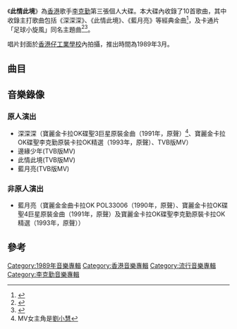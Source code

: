 {{Album infobox | <!-- See Wikipedia:WikiProject_Albums -->
|Name        = 此情此境
|Type        = 專輯
|Artist      = [[李克勤|李克勤]]
|Cover       = 
|Background  = 
|Released    = 1989年3月7日
|Recorded    = 1988年12月
|Genre       = 粵語流行、中文流行
|Length      = 
|Label       = [[寶麗金唱片|寶麗金唱片]]
|Number      =
|Producer    = [[黃祖輝|黃祖輝]]
|Reviews     = 
|Last album  = [[夏日之神話|夏日之神話]]<br />（1988年7月20日）
|This album  = '''此情此境'''<br />（1989年3月7日）
|Next album  = [[李克勤旋風Remix|李克勤旋風Remix]]<br />（1989年5日）
}}
《'''此情此境'''》為[[香港|香港]]歌手[[李克勤|李克勤]]第三張個人大碟。本大碟內收錄了10首歌曲，其中收錄主打歌曲包括《深深深》、《此情此境》、《藍月亮》等經典金曲<ref>{{Cite book|title=流行音乐手册|last=陶辛主编|first=|publisher=上海：上海音乐出版社|year=1998.11|isbn=7-80553-694-5|location=|pages=651-652}}</ref>，及卡通片「足球小旋風」同名主題曲<ref>{{Cite book|title=流行音乐教育系列丛书 中国流行音乐简史|last=尤静波著|first=|publisher=上海：[[上海音乐出版社|上海音乐出版社]]|year=2015.09|isbn=978-7-5523-0844-0|location=|pages=206}}</ref><ref>{{Cite book|title=中国流行音乐通论|last=尤静波编著|first=|publisher=北京：[[大众文艺出版社|大众文艺出版社]]|year=2008.12|isbn=978-7-80240-032-0|location=|pages=116}}</ref>。

唱片封面於[[香港仔工業學校|香港仔工業學校]]內拍攝，推出時間為1989年3月。

==曲目==
{{Tracklist
| collapsed = 
| headline = 
| font_size = 
| total_length = 

| all_writing = 
| all_music = 
| all_lyrics = 
| all_arranger = 
| all_producer = 
| all_except = 

| extra_column =

| title1 = '''深深深'''
| note1 = 
| longnote1 = 國語版本為[[高明駿|高明駿]]的《話說從頭》
| music1 = [[林慕德|林慕德]]
| lyrics1 = 克勤
| arranger1 = 林慕德
| producer1 = 
| extra1 = 
| length1 = 

| title2 = 邊緣少年
| note2 = 
| longnote2 = 改編自A-JARI的《I・NO・{{lang|ja|リザベーション}}》
| music2 = [[中崎英也|中崎英也]]
| lyrics2 = [[潘偉源|潘偉源]]
| arranger2 = [[杜自持|杜自持]]
| producer2 = 
| extra2 = 
| length2 = 

| title3 = 聽說你失戀
| note3 = 
| longnote3 = 改編自德永英明的《{{lang|ja|心の中はバラード}}》
| music3 = [[德永英明|德永英明]]
| lyrics3 = [[潘源良|潘源良]]
| arranger3 = [[盧東尼|盧東尼]]
| producer3 = 
| extra3 = 
| length3 = 

| title4 = 足球小旋風
| note4 = 
| longnote4 = 
| music4 = 盧東尼
| lyrics4 = [[簡寧|簡寧]]
| arranger4 = 盧東尼
| producer4 = 
| extra4 = 
| length4 = 

| title5 = '''此情此境'''
| note5 = 
| longnote5 = 改編自因幡晃的《Shining in The Rain》
| music5 = [[因幡晃|因幡晃]]
| lyrics5 = [[向雪懷|向雪懷]]
| arranger5 = 盧東尼
| producer5 = 
| extra5 = 
| length5 = 

| title6 = 天作之合
| note6 = 
| longnote6 = 改編自Elton John的《I Don't Wanna Go On With You Like That》
| music6 = [[Elton_John|Elton John]]
| lyrics6 = [[林夕|林夕]]
| arranger6 = 杜自持
| producer6 = 
| extra6 = 
| length6 = 

| title7 = '''藍月亮'''
| note7 = 
| longnote7 = 改編自[[安全地帶|安全地帶]]的《{{lang|ja|月に濡れたふたり}}》
| music7 = [[玉置浩二|玉置浩二]]
| lyrics7 = 向雪懷
| arranger7 = 杜自持
| producer7 = 
| extra7 = 
| length7 = 

| title8 = 浪漫長路
| note8 = 
| longnote8 = 
| music8 = [[林敏怡|林敏怡]]
| lyrics8 = 克勤
| arranger8 = 林敏怡
| producer8 = 
| extra8 = 
| length8 = 

| title9 = '''心上人'''
| note9 = 
| longnote9 = 
| music9 = [[康琪|康琪]]
| lyrics9 = [[小美_(香港)|小美]]
| arranger9 = 康琪
| producer9 = 
| extra9 = 
| length9 = 

| title10 = 心中的宇宙
| note10 = 
| longnote10 = 
| music10 = [[Samuel_Kwok|Samuel Kwok]]
| lyrics10 = [[簡寧|簡寧]]、[[向雪懷|向雪懷]]、克勤
| arranger10 = 盧東尼
| producer10 = 
| extra10 = 
| length10 = 
}}

==音樂錄像==
===原人演出===
*深深深（寶麗金卡拉OK碟聖3巨星原裝金曲（1991年，原聲）<ref>MV女主角是[[劉小慧|劉小慧]]</ref>、寶麗金卡拉OK碟聖李克勤原裝卡拉OK精選（1993年，原聲）、TVB版MV）
*邊緣少年(TVB版MV)
*此情此境(TVB版MV)
*藍月亮(TVB版MV)

===非原人演出===
*藍月亮（寶麗金金曲卡拉OK POL33006（1990年，原聲）、寶麗金卡拉OK碟聖4巨星原裝金曲（1991年，原聲）及寶麗金卡拉OK碟聖李克勤原裝卡拉OK精選（1993年，原聲））

==參考==
{{reflist}}

{{李克勤}}
[[Category:1989年音樂專輯|Category:1989年音樂專輯]]
[[Category:香港音樂專輯|Category:香港音樂專輯]]
[[Category:流行音樂專輯|Category:流行音樂專輯]]
[[Category:李克勤音樂專輯|Category:李克勤音樂專輯]]